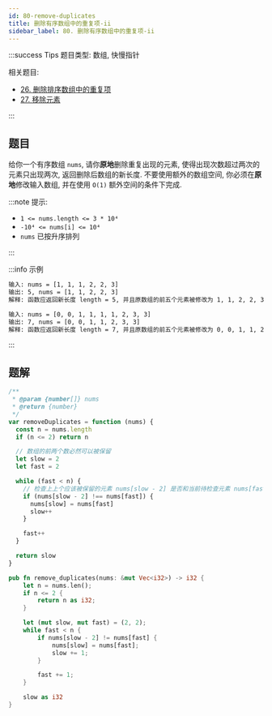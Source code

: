 ```yaml
---
id: 80-remove-duplicates
title: 删除有序数组中的重复项-ii
sidebar_label: 80. 删除有序数组中的重复项-ii
---
```


:::success Tips
题目类型: 数组, 快慢指针

相关题目:

- [26. 删除排序数组中的重复项](/leetcode/easy/26-remove-duplicates)
- [27. 移除元素](/leetcode/easy/27-remove-element)

:::

## 题目

给你一个有序数组 `nums`, 请你**原地**删除重复出现的元素, 使得出现次数超过两次的元素只出现两次, 返回删除后数组的新长度.
不要使用额外的数组空间, 你必须在**原地**修改输入数组, 并在使用 `O(1)` 额外空间的条件下完成.

:::note 提示:

- `1 <= nums.length <= 3 * 10⁴`
- `-10⁴ <= nums[i] <= 10⁴`
- `nums` 已按升序排列

:::

:::info 示例

```bash
输入: nums = [1, 1, 1, 2, 2, 3]
输出: 5, nums = [1, 1, 2, 2, 3]
解释: 函数应返回新长度 length = 5, 并且原数组的前五个元素被修改为 1, 1, 2, 2, 3. 不需要考虑数组中超出新长度后面的元素.
```

```bash
输入: nums = [0, 0, 1, 1, 1, 1, 2, 3, 3]
输出: 7, nums = [0, 0, 1, 1, 2, 3, 3]
解释: 函数应返回新长度 length = 7, 并且原数组的前五个元素被修改为 0, 0, 1, 1, 2, 3, 3. 不需要考虑数组中超出新长度后面的元素.
```

:::

## 题解


<Tabs>
  <TabItem value="JavaScript" label="JavaScript" default>

```ts
/**
 * @param {number[]} nums
 * @return {number}
 */
var removeDuplicates = function (nums) {
  const n = nums.length
  if (n <= 2) return n

  // 数组的前两个数必然可以被保留
  let slow = 2
  let fast = 2

  while (fast < n) {
    // 检查上上个应该被保留的元素 nums[slow - 2] 是否和当前待检查元素 nums[fast] 相同
    if (nums[slow - 2] !== nums[fast]) {
      nums[slow] = nums[fast]
      slow++
    }

    fast++
  }

  return slow
}
```

</TabItem>
<TabItem value="Rust" label="Rust">

```rust
pub fn remove_duplicates(nums: &mut Vec<i32>) -> i32 {
    let n = nums.len();
    if n <= 2 {
        return n as i32;
    }

    let (mut slow, mut fast) = (2, 2);
    while fast < n {
        if nums[slow - 2] != nums[fast] {
            nums[slow] = nums[fast];
            slow += 1;
        }

        fast += 1;
    }

    slow as i32
}
```

</TabItem>
</Tabs>
